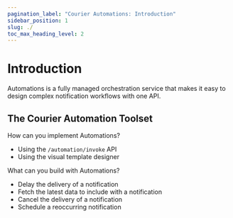 ```yaml
---
pagination_label: "Courier Automations: Introduction"
sidebar_position: 1
slug: ./
toc_max_heading_level: 2
---
```



# Introduction

Automations is a fully managed orchestration service that makes it easy to design complex notification workflows with one API.

## The Courier Automation Toolset

How can you implement Automations?
* Using the `/automation/invoke` API
* Using the visual template designer

What can you build with Automations?
* Delay the delivery of a notification
* Fetch the latest data to include with a notification
* Cancel the delivery of a notification
* Schedule a reoccurring notification

